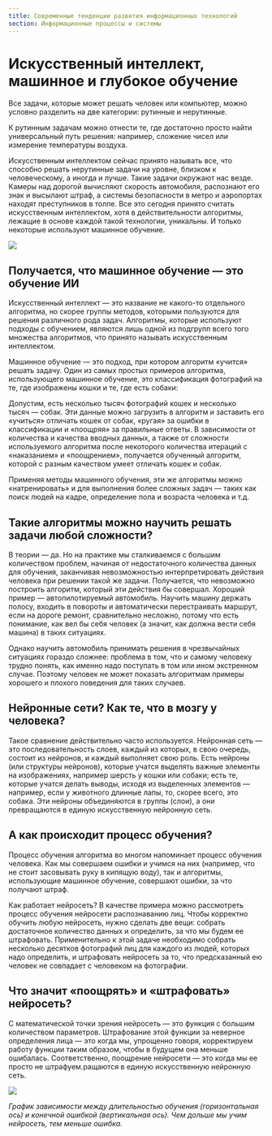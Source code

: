 ```yaml
---
title: Современные тенденции развития информационных технологий
section: Информационные процессы и системы
---
```


# Искусственный интеллект, машинное и глубокое обучение

Все задачи, которые может решать человек или компьютер, можно условно разделить на две категории: рутинные и нерутинные.

К рутинным задачам можно отнести те, где достаточно просто найти универсальный путь решения: например, сложение чисел или измерение температуры воздуха.

Искусственным интеллектом сейчас принято называть все, что способно решать нерутинные задачи на уровне, близком к человеческому, а иногда и лучше. Такие задачи окружают нас везде. Камеры над дорогой вычисляют скорость автомобиля, распознают его знак и высылают штраф, а системы безопасности в метро и аэропортах находят преступников в толпе. Все это сегодня принято считать искусственным интеллектом, хотя в действительности алгоритмы, лежащие в основе каждой такой технологии, уникальны. И только некоторые используют машинное обучение.

![](https://res.cloudinary.com/dzfsp6wbp/image/upload/v1654023715/755857312548690\_xgtrjc.png "")

## Получается, что машинное обучение — это обучение ИИ

Искусственный интеллект — это название не какого-то отдельного алгоритма, но скорее группы методов, которыми пользуются для решения различного рода задач. Алгоритмы, которые используют подходы с обучением, являются лишь одной из подгрупп всего того множества алгоритмов, что принято называть искусственным интеллектом.

Машинное обучение — это подход, при котором алгоритм «учится» решать задачу. Один из самых простых примеров алгоритма, использующего машинное обучение, это классификация фотографий на те, где изображены кошки и те, где есть собаки:

Допустим, есть несколько тысяч фотографий кошек и несколько тысяч — собак. Эти данные можно загрузить в алгоритм и заставить его «учиться» отличать кошек от собак, «ругая» за ошибки в классификации и «поощряя» за правильные ответы. В зависимости от количества и качества вводных данных, а также от сложности используемого алгоритма после некоторого количества итераций с «наказанием» и «поощрением», получается обученный алгоритм, которой с разным качеством умеет отличать кошек и собак.

Применяя методы машинного обучения, эти же алгоритмы можно «натренировать» и для выполнения более сложных задач — таких как поиск людей на кадре, определение пола и возраста человека и т.д.

## **Такие алгоритмы можно научить решать задачи любой сложности?**

В теории — да. Но на практике мы сталкиваемся с большим количеством проблем, начиная от недостаточного количества данных для обучения, заканчивая невозможностью интерпретировать действия человека при решении такой же задачи. Получается, что невозможно построить алгоритм, который эти действия бы совершал. Хороший пример — автопилотируемый автомобиль. Научить машину держать полосу, входить в повороты и автоматически перестраивать маршрут, если на дороге ремонт, сравнительно несложно, потому что есть понимание, как вел бы себя человек (а значит, как должна вести себя машина) в таких ситуациях.

Однако научить автомобиль принимать решения в чрезвычайных ситуациях гораздо сложнее: проблема в том, что и самому человеку трудно понять, как именно надо поступать в том или ином экстренном случае. Поэтому человек не может показать алгоритмам примеры хорошего и плохого поведения для таких случаев.

## **Нейронные сети? Как те, что в мозгу у человека?**

Такое сравнение действительно часто используется. Нейронная сеть — это последовательность слоев, каждый из которых, в свою очередь, состоит из нейронов, и каждый выполняет свою роль. Есть нейроны (или структуры нейронов), которые учатся выделять важные элементы на изображениях, например шерсть у кошки или собаки; есть те, которые учатся делать выводы, исходя из выделенных элементов — например, если у животного длинные лапы, то, скорее всего, это собака. Эти нейроны объединяются в группы (слои), а они превращаются в единую искусственную нейронную сеть.

## **А как происходит процесс обучения?**

Процесс обучения алгоритма во многом напоминает процесс обучения человека. Как мы совершаем ошибки и учимся на них (например, что не стоит засовывать руку в кипящую воду), так и алгоритмы, использующие машинное обучение, совершают ошибки, за что получают штраф.

Как работает нейросеть? В качестве примера можно рассмотреть процесс обучения нейросети распознаванию лиц. Чтобы корректно обучить любую нейросеть, нужно сделать две вещи: собрать достаточное количество данных и определить, за что мы будем ее штрафовать. Применительно к этой задаче необходимо собрать несколько десятков фотографий лиц для каждого из людей, которых надо определить, и штрафовать нейросеть за то, что предсказанный ею человек не совпадает с человеком на фотографии.

## **Что значит «поощрять» и «штрафовать» нейросеть?**

С математической точки зрения нейросеть — это функция с большим количеством параметров. Штрафование этой функции за неверное определения лица — это когда мы, упрощенно говоря, корректируем работу функции таким образом, чтобы в будущем она меньше ошибалась. Соответственно, поощрение нейросети — это когда мы ее просто не штрафуем.ращаются в единую искусственную нейронную сеть.

![](https://res.cloudinary.com/dzfsp6wbp/image/upload/v1654024072/755857321870743\_krmj2s.png "")

*График зависимости между длительностью обучения (горизонтальная ось) и конечной ошибкой (вертикальная ось). Чем дольше мы учим нейросеть, тем меньше ошибка.*
